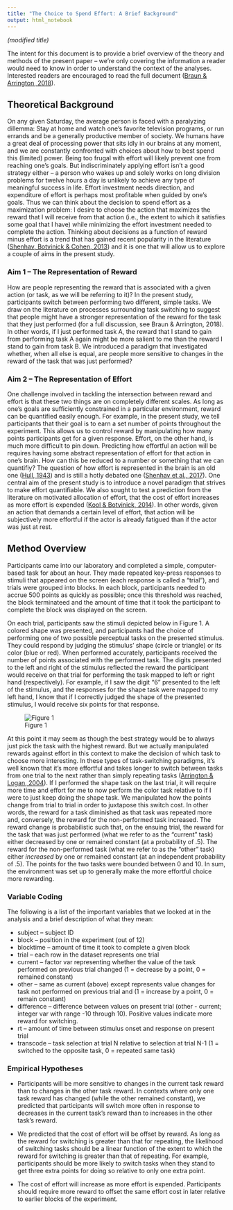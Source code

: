 ```yaml
---
title: "The Choice to Spend Effort: A Brief Background"
output: html_notebook
---
```

*(modified title)*

The intent for this document is to provide a brief overview of the theory and methods of the present paper -- we're only covering the information a reader would need to know in order to understand the context of the analyses. Interested readers are encouraged to read the full document ([Braun & Arrington, 2018](../other_resources/Braun & Arrington, 2018.pdf)). 


## Theoretical Background

On any given Saturday, the average person is faced with a paralyzing dillemma: Stay at home and watch one's favorite television programs, or run errands and be a generally productive member of society. We humans have a great deal of processing power that sits idly in our brains at any moment, and we are constantly confronted with choices about how to best spend this (limited) power. Being too frugal with effort will likely prevent one from reaching one's goals. But indiscriminately applying effort isn't a good strategy either -- a person who wakes up and solely works on long division problems for twelve hours a day is unlikely to achieve any type of meaningful success in life. Effort investment needs direction, and expenditure of effort is perhaps most profitable when guided by one's goals. Thus we can think about the decision to spend effort as a maximization problem: I desire to choose the action that maximizes the reward that I will receive from that action (i.e., the extent to which it satisfies some goal that I have) while minimizing the effort investment needed to complete the action. Thinking about decisions as a function of reward minus effort is a trend that has gained recent popularity in the literature ([Shenhav, Botvinick & Cohen, 2013](https://doi.org/10.1016/j.neuron.2013.07.007)) and it is one that will allow us to explore a couple of aims in the present study.

### Aim 1 -- The Representation of Reward

How are people representing the reward that is associated with a given action (or task, as we will be referring to it)? In the present study, participants switch between performing two different, simple tasks. We draw on the literature on processes surrounding task switching to suggest that people might have a stronger representation of the reward for the task that they just performed (for a full discussion, see Braun & Arrington, 2018). In other words, if I just performed task A, the reward that I stand to gain from performing task A again might be more salient to me than the reward I stand to gain from task B. We introduced a paradigm that investigated whether, when all else is equal, are people more sensitive to changes in the reward of the task that was just performed?

### Aim 2 -- The Representation of Effort

One challenge involved in tackling the intersection between reward and effort is that these two things are on completely different scales. As long as one's goals are sufficiently constrained in a particular environment, reward can be quantified easily enough. For example, in the present study, we tell participants that their goal is to earn a set number of points throughout the experiment. This allows us to control reward by manipulating how many points participants get for a given response. Effort, on the other hand, is much more difficult to pin down. Predicting how effortful an action will be requires having some abstract representation of effort for that action in one's brain. How can this be reduced to a number or something that we can quantifiy? The question of how effort is represented in the brain is an old one ([Hull, 1943](http://psycnet.apa.org/record/1944-00022-000)) and is still a hotly debated one ([Shenhav et al., 2017](http://www.wouterkool.com/pdfs/ShenhavEtAl_ARN_2017.pdf)). One central aim of the present study is to introduce a novel paradigm that strives to make effort quantifiable. We also sought to test a prediction from the literature on motivated allocation of effort, that the cost of effort increases as more effort is expended ([Kool & Botvinick, 2014](http://www.wouterkool.com/pdfs/KoolBotvinick_JEPG_2014.pdf)). In other words, given an action that demands a certain level of effort, that action will be subjectively more effortful if the actor is already fatigued than if the actor was just at rest. 

## Method Overview

Participants came into our laboratory and completed a simple, computer-based task for about an hour. They made repeated key-press responses to stimuli that appeared on the screen (each response is called a "trial"), and trials were grouped into blocks. In each block, participants needed to accrue 500 points as quickly as possible; once this threshold was reached, the block terminateed and the amount of time that it took the participant to complete the block was displayed on the screen. 

On each trial, participants saw the stimuli depicted below in Figure 1. A colored shape was presented, and participants had the choice of performing one of two possible perceptual tasks on the presented stimulus. They could respond by judging the stimulus' shape (circle or triangle) or its color (blue or red). When performed accurately, participants received the number of points associated with the performed task. The digits presented to the left and right of the stimulus reflected the reward the participant would receive on that trial for performing the task mapped to left or right hand (respectively). For example, if I saw the digit "6" presented to the left of the stimulus, and the responses for the shape task were mapped to my left hand, I know that if I correctly judged the shape of the presented stimulus, I would receive six points for that response.

![Figure 1](Figure 1.jpg)


At this point it may seem as though the best strategy would be to always just pick the task with the highest reward. But we actually manipulated rewards against effort in this context to make the decision of which task to choose more interesting. In these types of task-switching paradigms, it's well known that it's more effortful and takes longer to switch between tasks from one trial to the next rather than simply repeating tasks ([Arrington & Logan, 2004](http://journals.sagepub.com/doi/abs/10.1111/j.0956-7976.2004.00728.x)). If I performed the shape task on the last trial, it will require more time and effort for me to now perform the color task relative to if I were to just keep doing the shape task. We manipulated how the points change from trial to trial in order to juxtapose this switch cost. In other words, the reward for a task diminished as that task was repeated more and, conversely, the reward for the non-performed task increased. The reward change is probabilistic such that, on the ensuing trial, the reward for the task that was just performed (what we refer to as the "current" task) either decreased by one or remained constant (at a probability of .5). The reward for the non-performed task (what we refer to as the "other" task) either *increased* by one or remained constant (at an independent probability of .5). The points for the two tasks were bounded between 0 and 10. In sum, the environment was set up to generally make the more effortful choice more rewarding. 


### Variable Coding

The following is a list of the important variables that we looked at in the analysis and a brief description of what they mean:

  * subject -- subject ID 
  * block -- position in the experiment (out of 12)
  * blocktime -- amount of time it took to complete a given block
  * trial -- each row in the dataset represents one trial
  * current -- factor var representing whether the value of the task performed on previous trial changed (1 = decrease by a point, 0 = remained constant)
  * other -- same as current (above) except represents value changes for task not performed on previous trial and (1 = increase by a point, 0 = remain constant)
  * difference -- difference between values on present trial (other - current; integer var with range -10 through 10). Positive values indicate more reward for switching.
  * rt -- amount of time between stimulus onset and response on present trial
  * transcode -- task selection at trial N relative to selection at trial N-1 (1 = switched to the opposite task, 0 = repeated same task)
  
### Empirical Hypotheses

* Participants will be more sensitive to changes in the current task reward than to changes in the other task reward. In contexts where only one task reward has changed (while the other remained constant), we predicted that participants will switch more often in response to decreases in the current task's reward than to increases in the other task's reward.

* We predicted that the cost of effort will be offset by reward. As long as the reward for switching is greater than that for repeating, the likelihood of switching tasks should be a linear function of the extent to which the reward for switching is greater than that of repeating. For example, participants should be more likely to switch tasks when they stand to get three extra points for doing so relative to only one extra point. 

* The cost of effort will increase as more effort is expended. Participants should require more reward to offset the same effort cost in later relative to earlier blocks of the experiment. 
  
  
  
  
  
  
  
  
  
  